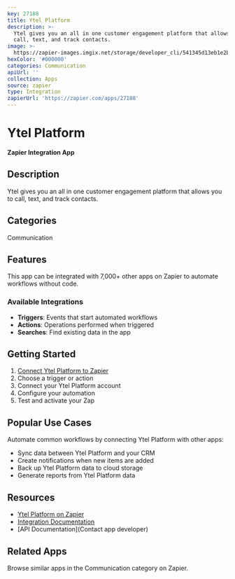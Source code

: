 ```yaml
---
key: 27188
title: Ytel Platform
description: >-
  Ytel gives you an all in one customer engagement platform that allows you to
  call, text, and track contacts.
image: >-
  https://zapier-images.imgix.net/storage/developer_cli/541345d13eb1e2be4412e3043db6d603.png?auto=format%2Ccompress&ixlib=python-3.0.0&q=50
hexColor: '#000000'
categories: Communication
apiUrl: ''
collection: Apps
source: zapier
type: Integration
zapierUrl: 'https://zapier.com/apps/27188'
---
```

# Ytel Platform

**Zapier Integration App**

## Description

Ytel gives you an all in one customer engagement platform that allows you to call, text, and track contacts.

## Categories

Communication

## Features

This app can be integrated with 7,000+ other apps on Zapier to automate workflows without code.

### Available Integrations

- **Triggers**: Events that start automated workflows
- **Actions**: Operations performed when triggered
- **Searches**: Find existing data in the app

## Getting Started

1. [Connect Ytel Platform to Zapier](https://zapier.com/apps/27188)
2. Choose a trigger or action
3. Connect your Ytel Platform account
4. Configure your automation
5. Test and activate your Zap

## Popular Use Cases

Automate common workflows by connecting Ytel Platform with other apps:

- Sync data between Ytel Platform and your CRM
- Create notifications when new items are added
- Back up Ytel Platform data to cloud storage
- Generate reports from Ytel Platform data

## Resources

- [Ytel Platform on Zapier](https://zapier.com/apps/27188)
- [Integration Documentation](https://zapier.com/apps/27188/integrations)
- [API Documentation](Contact app developer)

## Related Apps

Browse similar apps in the Communication category on Zapier.

